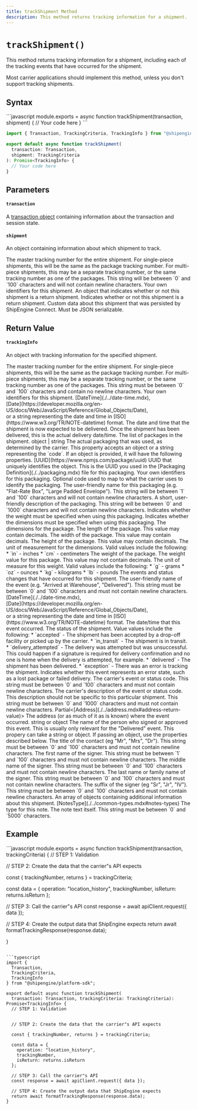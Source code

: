 ```yaml
---
title: trackShipment Method
description: This method returns tracking information for a shipment.
---
```



`trackShipment()`
===========================
This method returns tracking information for a shipment, including each of the tracking events that have occurred for the shipment.

Most carrier applications should implement this method, unless you don't support tracking shipments.


Syntax
-----------------------------------------------
<CodeWrapper>
```javascript
module.exports = async function trackShipment(transaction, shipment) {
  // Your code here
}
```

```typescript
import { Transaction, TrackingCriteria, TrackingInfo } from "@shipengine/connect-sdk";

export default async function trackShipment(
  transaction: Transaction,
  shipment: TrackingCriteria
): Promise<TrackingInfo> {
  // Your code here
}
```
</CodeWrapper>



Parameters
-----------------------------------------------

#### `transaction`
A [transaction object](../transaction.mdx) containing information about the transaction and session state.

#### `shipment`
An object containing information about which shipment to track.

<Reference>

  <Field name="trackingNumber" type="string" nullable={false}>
    <Description>
      The master tracking number for the entire shipment. For single-piece shipments, this will be the same as the package tracking number. For multi-piece shipments, this may be a separate tracking number, or the same tracking number as one of the packages. This string will be between `0` and `100` characters and will not contain newline characters.
    </Description>
  </Field>

  <Field name="identifiers" type="object" nullable={false}>
    <Description>
      Your own identifiers for this shipment.
    </Description>
  </Field>

  <Field name="returns" type="object" nullable={false}>
    <Description>
      An object that indicates whether or not this shipment is a return shipment.
    </Description>
  </Field>

  <Field name="returns.isReturn" type="boolean" nullable={false}>
    <Description>
      Indicates whether or not this shipment is a return shipment.
    </Description>
  </Field>

  <Field name="metadata" type="object" nullable={false}>
    <Description>
      Custom data about this shipment that was persisted by ShipEngine Connect. Must be JSON serializable.
    </Description>
  </Field>

</Reference>



Return Value
-----------------------------------------------
#### `trackingInfo`
An object with tracking information for the specified shipment.

<Reference>

  <Field name="trackingNumber" type="string" required={false}>
    <Description>
      The master tracking number for the entire shipment. For single-piece shipments, this will be the same as the package tracking number. For multi-piece shipments, this may be a separate tracking number, or the same tracking number as one of the packages. This string must be between `0` and `100` characters and contain no newline characters.
    </Description>
  </Field>

  <Field name="identifiers" type="object" required={false}>
    <Description>
      Your own identifiers for this shipment.
    </Description>
  </Field>

  <Field name="deliveryDateTime" required={false}>
    <Type>
      [DateTime](./../date-time.mdx), <br/>
      [Date](https://developer.mozilla.org/en-US/docs/Web/JavaScript/Reference/Global_Objects/Date), <br/>
      or a string representing the date and time in [ISO](https://www.w3.org/TR/NOTE-datetime) format.
    </Type>
    <Description>
      The date and time that the shipment is now expected to be delivered. Once the shipment has been delivered, this is the actual delivery date/time.
    </Description>
  </Field>

  <Field name="packages" type="object[]" required={true}>
    <Description>
      The list of packages in the shipment.
    </Description>
  </Field>

  <Field name="packages[].packaging" required={true}>
    <Type>
      object | string
    </Type>
    <Description>
      The actual packaging that was used, as determined by the carrier. This property accepts an object or a string representing the `code`. If an object is provided, it will have the following properties.
    </Description>
  </Field>

  <Field name="packages[].packaging.id" required={false}>
    <Type>
      [UUID](https://www.npmjs.com/package/uuid)
    </Type>
    <Description>
      UUID that uniquely identifies the object. This is the UUID you used in the [Packaging Definition](./../packaging.mdx) file for this packaging.
    </Description>
  </Field>

  <Field name="packages[].packaging.identifiers" type="object" required={false}>
    <Description>
      Your own identifiers for this packaging.
    </Description>
  </Field>

  <Field name="packages[].packaging.code" type="string" required={false}>
    <Description>
      Optional code used to map to what the carrier uses to identify the packaging.
    </Description>
  </Field>

  <Field name="packages[].packaging.name" type="string">
    <Description>
      The user-friendly name for this packaging (e.g. "Flat-Rate Box", "Large Padded Envelope"). This string will be between `1` and `100` characters and will not contain newline characters.
    </Description>
  </Field>

  <Field name="packages[].packaging.description" type="string">
    <Description>
      A short, user-friendly description of the packaging. This string will be between `0` and `1000` characters and will not contain newline characters.
    </Description>
  </Field>

  <Field name="packages[].packaging.requiresWeight" type="boolean">
    <Description>
      Indicates whether the weight must be specified when using this packaging.
    </Description>
  </Field>

  <Field name="packages[].packaging.requiresDimensions" type="boolean">
    <Description>
      Indicates whether the dimensions must be specified when using this packaging.
    </Description>
  </Field>

  <Field name="packages[].dimensions" type="object" required={false}>
    <Description>
      The dimensions for the package.
    </Description>
  </Field>

  <Field name="packages[].dimensions.length" type="number" required={true}>
    <Description>
      The length of the package. This value may contain decimals.
    </Description>
  </Field>

  <Field name="packages[].dimensions.width" type="number" required={true}>
    <Description>
      The width of the package. This value may contain decimals.
    </Description>
  </Field>

  <Field name="packages[].dimensions.height" type="number" required={true}>
    <Description>
      The height of the package. This value may contain decimals.
    </Description>
  </Field>

  <Field name="packages[].dimensions.unit" type="string" required={true}>
    <Description>
      The unit of measurement for the dimensions. Valid values include the following:
      * `in` - inches
      * `cm` - centimeters
    </Description>
  </Field>

  <Field name="packages[].weight" type="object">
    <Description>
      The weight of the package.
    </Description>
  </Field>

  <Field name="packages[].weight.value" type="number">
    <Description>
      The weight value for this package. This value may not contain decimals.
    </Description>
  </Field>

  <Field name="packages[].weight.unit" type="string">
    <Description>
      The unit of measure for this weight. Valid values include the following:
      * `g` - grams
      * `oz` - ounces
      * `kg` - kilograms
      * `lb` - pounds
    </Description>
  </Field>

  <Field name="events" type="object[]" required={true}>
    <Description>
      The events and status changes that have occurred for this shipment.
    </Description>
  </Field>

  <Field name="events[].name" type="string" required={false}>
    <Description>
      The user-friendly name of the event (e.g. "Arrived at Warehouse", "Delivered"). This string must be between `0` and `100` characters and must not contain newline characters.
    </Description>
  </Field>

  <Field name="events[].dateTime" required={true}>
    <Type>
      [DateTime](./../date-time.mdx), <br/>
      [Date](https://developer.mozilla.org/en-US/docs/Web/JavaScript/Reference/Global_Objects/Date), <br/>
      or a string representing the date and time in [ISO](https://www.w3.org/TR/NOTE-datetime) format.
    </Type>
    <Description>
      The date/time that this event occurred.
    </Description>
  </Field>

  <Field name="events[].status" type="string" required={true}>
    <Description>
      The status of the shipment. Value values include the following:
      * `accepted` - The shipment has been accepted by a drop-off facility or picked up by the carrier.
      * `in_transit` - The shipment is in transit.
      * `delivery_attempted` - The delivery was attempted but was unsuccessful. This could happen if a signature is required for delivery confirmation
         and no one is home when the delivery is attempted, for example.
      * `delivered` - The shipment has been delivered.
      * `exception` - There was an error is tracking the shipment.
    </Description>
  </Field>

  <Field name="events[].isError" type="boolean" required={false}>
    <Description>
      Indicates whether this event represents an error state, such as a lost package or failed delivery.
    </Description>
  </Field>

  <Field name="events[].code" type="string" required={false}>
    <Description>
      The carrier's event or status code. This string must be between `0` and `100` characters and must not contain newline characters.
    </Description>
  </Field>

  <Field name="events[].description" type="string" required={false}>
    <Description>
      The carrier's description of the event or status code. This description should not be specific to this particular shipment. This string must be between `0` and `1000` characters and must not contain newline characters.
    </Description>
  </Field>

  <Field name="events[].address" required={false}>
    <Type>
      Partial&lt;[Address](./../address.mdx#address-return-value)&gt;
    </Type>
    <Description>
      The address (or as much of it as is known) where the event occurred.
    </Description>
  </Field>

  <Field name="events[].signer" required={false}>
    <Type>
      string or object
    </Type>
    <Description>
      The name of the person who signed or approved this event. This is usually only relevant for the "Delivered" event. This propery can take a string or object. If passing an object, use the properties described below.
    </Description>
  </Field>

  <Field name="events[].signer.title" type="string" required={false}>
    <Description>
      The title of the contact (eg "Mr", "Mrs", "Dr"). This string must be between `0` and `100` characters and must not contain newline characters.
    </Description>
  </Field>

  <Field name="events[].signer.given" type="string" required={true}>
    <Description>
      The first name of the signer. This string must be between `1` and `100` characters and must not contain newline characters.
    </Description>
  </Field>

  <Field name="events[].signer.middle" type="string" required={false}>
    <Description>
      The middle name of the signer. This string must be between `0` and `100` characters and must not contain newline characters.
    </Description>
  </Field>

  <Field name="events[].signer.family" type="string" required={false}>
    <Description>
      The last name or family name of the signer. This string must be between `0` and `100` characters and must not contain newline characters.
    </Description>
  </Field>

  <Field name="events[].signer.suffix" type="string" required={false}>
    <Description>
      The suffix of the signer (eg "Sr", "Jr", "IV"). This string must be between `0` and `100` characters and must not contain newline characters.
    </Description>
  </Field>

  <Field name="notes" type="object[]" required={false}>
    <Description>
      An array of objects containing additional information about this shipment.
    </Description>
  </Field>

  <Field name="notes[].type" required={true}>
    <Type>
      [NotesType](./../common-types.mdx#notes-types)
    </Type>
    <Description>
      The type for this note.
    </Description>
  </Field>

  <Field name="notes[].text" type="string" required={true}>
    <Description>
      The note text itself. This string must be between `0` and `5000` characters.
    </Description>
  </Field>

</Reference>



Example
-----------------------------------------------
<CodeWrapper>
```javascript
module.exports = async function trackShipment(transaction, trackingCriteria) {
  // STEP 1: Validation


  // STEP 2: Create the data that the carrier"s API expects

  const { trackingNumber, returns } = trackingCriteria;

  const data = {
    operation: "location_history",
    trackingNumber,
    isReturn: returns.isReturn
  };

  // STEP 3: Call the carrier"s API
  const response = await apiClient.request({ data });

  // STEP 4: Create the output data that ShipEngine expects
  return await formatTrackingResponse(response.data);

}
```

```typescript
import {
  Transaction,
  TrackingCriteria,
  TrackingInfo
} from "@shipengine/platform-sdk";

export default async function trackShipment(
  transaction: Transaction, trackingCriteria: TrackingCriteria): Promise<TrackingInfo> {
  // STEP 1: Validation


  // STEP 2: Create the data that the carrier"s API expects

  const { trackingNumber, returns } = trackingCriteria;

  const data = {
    operation: "location_history",
    trackingNumber,
    isReturn: returns.isReturn
  };

  // STEP 3: Call the carrier"s API
  const response = await apiClient.request({ data });

  // STEP 4: Create the output data that ShipEngine expects
  return await formatTrackingResponse(response.data);
}
```
</CodeWrapper>
